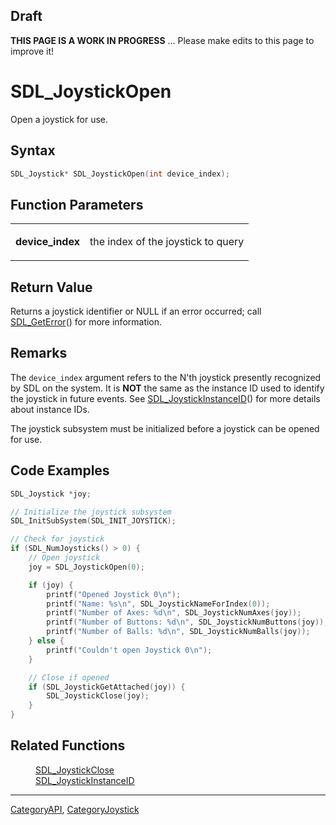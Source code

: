 
== Draft ==


'''THIS PAGE IS A WORK IN PROGRESS''' ... Please make edits to this page to improve it!


= SDL_JoystickOpen =

Open a joystick for use.

== Syntax ==

<syntaxhighlight lang='c'>
SDL_Joystick* SDL_JoystickOpen(int device_index);
</syntaxhighlight>

== Function Parameters ==

{|
|'''device_index'''
|the index of the joystick to query
|}

== Return Value ==

Returns a joystick identifier or NULL if an error occurred; call
[[SDL_GetError]]() for more information.



== Remarks ==

The <code>device_index</code> argument refers to the N'th joystick
presently recognized by SDL on the system. It is '''NOT''' the same as the
instance ID used to identify the joystick in future events. See
[[SDL_JoystickInstanceID]]() for more details about instance IDs.

The joystick subsystem must be initialized before a joystick can be opened
for use.

== Code Examples ==

<syntaxhighlight lang='c++'>
SDL_Joystick *joy;

// Initialize the joystick subsystem
SDL_InitSubSystem(SDL_INIT_JOYSTICK);

// Check for joystick
if (SDL_NumJoysticks() > 0) {
    // Open joystick
    joy = SDL_JoystickOpen(0);

    if (joy) {
        printf("Opened Joystick 0\n");
        printf("Name: %s\n", SDL_JoystickNameForIndex(0));
        printf("Number of Axes: %d\n", SDL_JoystickNumAxes(joy));
        printf("Number of Buttons: %d\n", SDL_JoystickNumButtons(joy));
        printf("Number of Balls: %d\n", SDL_JoystickNumBalls(joy));
    } else {
        printf("Couldn't open Joystick 0\n");
    }

    // Close if opened
    if (SDL_JoystickGetAttached(joy)) {
        SDL_JoystickClose(joy);
    }
}
</syntaxhighlight>


== Related Functions ==

:[[SDL_JoystickClose]]
:[[SDL_JoystickInstanceID]]

----
[[CategoryAPI]], [[CategoryJoystick]]


